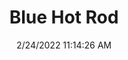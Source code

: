 ---
width: 1333
height: 2000
title: Blue Hot Rod
description: Highly modified early 911 with engine swap
date: 2/24/2022 11:14:26 AM
cameraMake: Sony
cameraModel: ILCE-7M3
lens: FE 35mm F1.4 GM
settingsfStop: f/1.4
settingsISO: ISO 100
settingsShutter: 1/320
settingsFocalLength: 35 mm
---